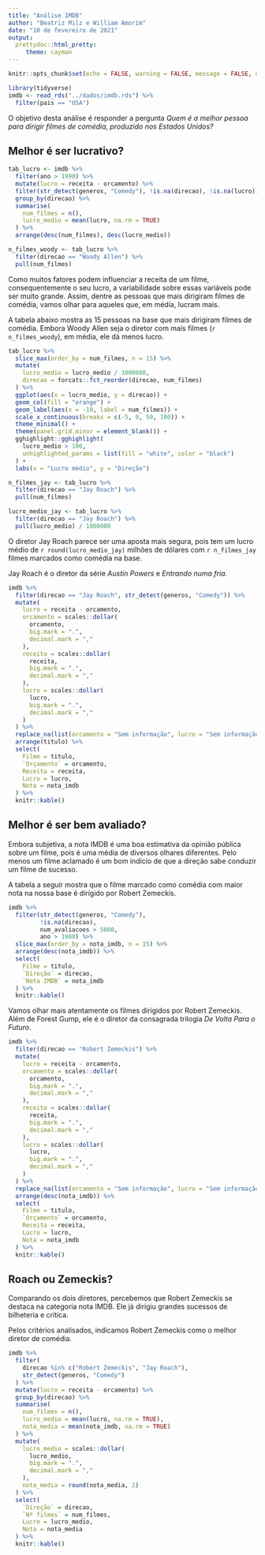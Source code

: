```yaml
---
title: "Análise IMDB"
author: "Beatriz Milz e William Amorim"
date: "10 de fevereiro de 2021"
output: 
  prettydoc::html_pretty:
     theme: cayman
---
```


```r
knitr::opts_chunk$set(echo = FALSE, warning = FALSE, message = FALSE, dpi= 300)
```

```r
library(tidyverse)
imdb <- read_rds("../dados/imdb.rds") %>% 
  filter(pais == "USA")
```


O objetivo desta análise é responder a pergunta *Quem é a melhor pessoa para dirigir filmes de comédia, produzido nos Estados Unidos?*

## Melhor é ser lucrativo?

```r
tab_lucro <- imdb %>% 
  filter(ano > 1990) %>% 
  mutate(lucro = receita - orcamento) %>% 
  filter(str_detect(generos, "Comedy"), !is.na(direcao), !is.na(lucro)) %>% 
  group_by(direcao) %>% 
  summarise(
    num_filmes = n(),
    lucro_medio = mean(lucro, na.rm = TRUE)
  ) %>% 
  arrange(desc(num_filmes), desc(lucro_medio))

n_filmes_woody <- tab_lucro %>% 
  filter(direcao == "Woody Allen") %>% 
  pull(num_filmes)

```

Como muitos fatores podem influenciar a receita de um filme, consequentemente o seu lucro, a variabilidade sobre essas variáveis pode ser muito grande. Assim, dentre as pessoas que mais dirigiram filmes de comédia, vamos olhar para aqueles que, em média, lucram mais.

A tabela abaixo mostra as 15 pessoas na base que mais dirigiram filmes de comédia. Embora Woody Allen seja o diretor com mais filmes (`r n_filmes_woody`), em média, ele dá menos lucro. 

```r
tab_lucro %>% 
  slice_max(order_by = num_filmes, n = 15) %>% 
  mutate(
    lucro_medio = lucro_medio / 1000000,
    direcao = forcats::fct_reorder(direcao, num_filmes)
  ) %>% 
  ggplot(aes(x = lucro_medio, y = direcao)) +
  geom_col(fill = "orange") +
  geom_label(aes(x = -10, label = num_filmes)) +
  scale_x_continuous(breaks = c(-5, 0, 50, 100)) +
  theme_minimal() +
  theme(panel.grid.minor = element_blank()) +
  gghighlight::gghighlight(
    lucro_medio > 100,
    unhighlighted_params = list(fill = "white", color = "black")
  ) +
  labs(x = "Lucro médio", y = "Direção")
```
```r
n_filmes_jay <- tab_lucro %>% 
  filter(direcao == "Jay Roach") %>% 
  pull(num_filmes)

lucro_medio_jay <- tab_lucro %>% 
  filter(direcao == "Jay Roach") %>% 
  pull(lucro_medio) / 1000000


```


O diretor Jay Roach parece ser uma aposta mais segura, pois tem um lucro médio de `r round(lucro_medio_jay)` milhões de dólares com `r n_filmes_jay` filmes marcados como comédia na base. 

Jay Roach é o diretor da série *Austin Powers* e *Entrando numa fria*.

```r
imdb %>% 
  filter(direcao == "Jay Roach", str_detect(generos, "Comedy")) %>% 
  mutate(
    lucro = receita - orcamento,
    orcamento = scales::dollar(
      orcamento, 
      big.mark = ".",
      decimal.mark = ","
    ),
    receita = scales::dollar(
      receita, 
      big.mark = ".",
      decimal.mark = ","
    ),
    lucro = scales::dollar(
      lucro, 
      big.mark = ".",
      decimal.mark = ","
    )
  ) %>% 
  replace_na(list(orcamento = "Sem informação", lucro = "Sem informação")) %>% 
  arrange(titulo) %>% 
  select(
    Filme = titulo,
    `Orçamento` = orcamento,
    Receita = receita,
    Lucro = lucro,
    Nota = nota_imdb
  ) %>% 
  knitr::kable()
```

## Melhor é ser bem avaliado?

Embora subjetiva, a nota IMDB é uma boa estimativa da opinião pública sobre um filme, pois é uma média de diversos olhares diferentes. Pelo menos um filme aclamado é um bom indício de que a direção sabe conduzir um filme de sucesso.

A tabela a seguir mostra que o filme marcado como comédia com maior nota na nossa base é dirigido por Robert Zemeckis.

```r
imdb %>% 
  filter(str_detect(generos, "Comedy"), 
         !is.na(direcao),
         num_avaliacoes > 5000,
         ano > 1980) %>%
  slice_max(order_by = nota_imdb, n = 15) %>% 
  arrange(desc(nota_imdb)) %>% 
  select(
    Filme = titulo,
    `Direção` = direcao,
    `Nota IMDB` = nota_imdb
  ) %>% 
  knitr::kable()
```

Vamos olhar mais atentamente os filmes dirigidos por Robert Zemeckis. Além de Forest Gump, ele é o diretor da consagrada trilogia *De Volta Para o Futuro*.

```r
imdb %>% 
  filter(direcao == "Robert Zemeckis") %>% 
  mutate(
    lucro = receita - orcamento,
    orcamento = scales::dollar(
      orcamento, 
      big.mark = ".",
      decimal.mark = ","
    ),
    receita = scales::dollar(
      receita, 
      big.mark = ".",
      decimal.mark = ","
    ),
    lucro = scales::dollar(
      lucro, 
      big.mark = ".",
      decimal.mark = ","
    )
  ) %>% 
  replace_na(list(orcamento = "Sem informação", lucro = "Sem informação")) %>% 
  arrange(desc(nota_imdb)) %>% 
  select(
    Filme = titulo,
    `Orçamento` = orcamento,
    Receita = receita,
    Lucro = lucro,
    Nota = nota_imdb
  ) %>% 
  knitr::kable()
```


## Roach ou Zemeckis?

Comparando os dois diretores, percebemos que Robert Zemeckis se destaca na categoria nota IMDB. Ele já dirigiu grandes sucessos de bilheteria e crítica. 

Pelos critérios analisados, indicamos Robert Zemeckis como o melhor diretor de comédia.

```r
imdb %>% 
  filter(
    direcao %in% c("Robert Zemeckis", "Jay Roach"), 
    str_detect(generos, "Comedy")
  ) %>% 
  mutate(lucro = receita - orcamento) %>% 
  group_by(direcao) %>% 
  summarise(
    num_filmes = n(),
    lucro_medio = mean(lucro, na.rm = TRUE),
    nota_media = mean(nota_imdb, na.rm = TRUE)
  ) %>% 
  mutate(
    lucro_medio = scales::dollar(
      lucro_medio, 
      big.mark = ".",
      decimal.mark = ","
    ),
    nota_media = round(nota_media, 2)
  ) %>% 
  select(
    `Direção` = direcao,
    `Nº filmes` = num_filmes,
    Lucro = lucro_medio,
    Nota = nota_media
  ) %>% 
  knitr::kable()
```

